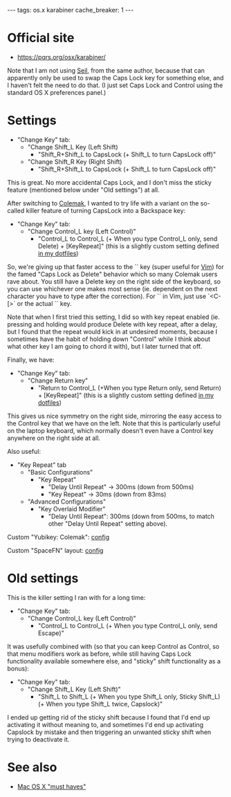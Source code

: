 ---
tags: os.x karabiner
cache_breaker: 1
---
= Official site =

* https://pqrs.org/osx/karabiner/

Note that I am not using [https://pqrs.org/osx/karabiner/seil.html.en Seil], from the same author, because that can apparently only be used to swap the Caps Lock key for something else, and I haven't felt the need to do that. (I just set Caps Lock and Control using the standard OS X preferences panel.)

= Settings =

* "Change Key" tab:
** "Change Shift_L Key (Left Shift)
*** "Shift_R+Shift_L to CapsLock (+ Shift_L to turn CapsLock off)"
** "Change Shift_R Key (Right Shift)
*** "Shift_R+Shift_L to CapsLock (+ Shift_L to turn CapsLock off)"

This is great. No more accidental Caps Lock, and I don't miss the sticky feature (mentioned below under "Old settings") at all.

After switching to [[Colemak]], I wanted to try life with a variant on the so-called killer feature of turning CapsLock into a Backspace key:

* "Change Key" tab:
** "Change Control_L key (Left Control)"
*** "Control_L to Control_L (+ When you type Control_L only, send Delete) + [KeyRepeat]" (this is a slightly custom setting defined [https://github.com/wincent/wincent/blob/1770b6c55075e1bb2c333a78fc2811def001e93a/roles/keyboard/files/modifiers.xml in my dotfiles])

So, we're giving up that faster access to the `<Escape>` key (super useful for [[Vim]]) for the famed "Caps Lock as Delete" behavior which so many Colemak users rave about. You still have a Delete key on the right side of the keyboard, so you can use whichever one makes most sense (ie. dependent on the next character you have to type after the correction). For `<Escape>` in Vim, just use `<C-[>` or the actual `<Escape>` key.

Note that when I first tried this setting, I did so with key repeat enabled (ie. pressing and holding would produce Delete with key repeat, after a delay, but I found that the repeat would kick in at undesired moments, because I sometimes have the habit of holding down "Control" while I think about what other key I am going to chord it with), but I later turned that off.

Finally, we have:

* "Change Key" tab:
** "Change Return key"
*** "Return to Control_L (+When you type Return only, send Return) + [KeyRepeat]" (this is a slightly custom setting defined [https://github.com/wincent/wincent/blob/1770b6c55075e1bb2c333a78fc2811def001e93a/roles/keyboard/files/modifiers.xml in my dotfiles])

This gives us nice symmetry on the right side, mirroring the easy access to the Control key that we have on the left. Note that this is particularly useful on the laptop keyboard, which normally doesn't even have a Control key anywhere on the right side at all.

Also useful:

* "Key Repeat" tab
** "Basic Configurations"
*** "Key Repeat"
**** "Delay Until Repeat" -> 300ms (down from 500ms)
**** "Key Repeat" -> 30ms (down from 83ms)
** "Advanced Configurations"
*** "Key Overlaid Modifier"
**** "Delay Until Repeat": 300ms (down from 500ms, to match other "Delay Until Repeat" setting above).

Custom "Yubikey: Colemak": [https://github.com/wincent/wincent/blob/master/roles/keyboard/files/yubikey.xml config]

Custom "SpaceFN" layout: [https://github.com/wincent/wincent/blob/master/roles/keyboard/files/spacefn.xml config]

= Old settings =

This is the killer setting I ran with for a long time:

* "Change Key" tab:
** "Change Control_L key (Left Control)"
*** "Control_L to Control_L (+ When you type Control_L only, send Escape)"

It was usefully combined with (so that you can keep Control as Control, so that menu modifiers work as before, while still having Caps Lock functionality available somewhere else, and "sticky" shift functionality as a bonus):

* "Change Key" tab:
** "Change Shift_L Key (Left Shift)"
*** "Shift_L to Shift_L (+ When you type Shift_L only, Sticky Shift_L) (+ When you type Shift_L twice, Capslock)"

I ended up getting rid of the sticky shift because I found that I'd end up activating it without meaning to, and sometimes I'd end up activating Capslock by mistake and then triggering an unwanted sticky shift when trying to deactivate it.

= See also =

* [[Mac OS X "must haves"]]
